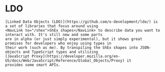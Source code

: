 
<Content>
    <h1 className="title">LDO</h1>

    [Linked Data Objects (LDO)](https://github.com/o-development/ldo/) is a set of libraries that focus around using
    <NavLink to="/shex">ShEx shapes</NavLink> to describe data you want to interact with. It's still new and some parts
    are in alpha (or just simply experimental), but it shows great promises for developers who enjoy using types in
    their work (such as me). By transpiling the ShEx shapes into JSON-objects and TypeScript types and utilizing
    [JavaScript Proxy](https://developer.mozilla.org/en-US/docs/Web/JavaScript/Reference/Global_Objects/Proxy) it
    provides some smart APIs.
</Content>